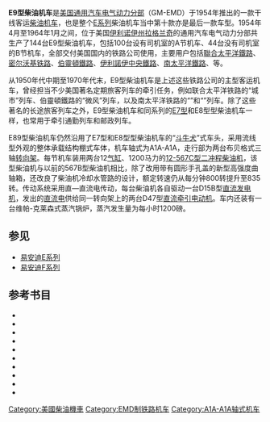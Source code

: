{{noteTA
|G1 = Railway
}}
{{Infobox Locomotive
| name = E9
| image = 19950813 10 UP Clinton, Iowa (5368209041).jpg
| caption = [[聯合太平洋鐵路|聯合太平洋鐵路]]的E9型柴油机车牵引特别观光列车（1995年）
| type = [[柴油机车|柴油机车]]
| origin = {{USA}}
| designer = 
| builder = [[通用汽车|GM]]-[[易安迪|EMD]]
| buildmodel = 
| serialnumber = 
| builddate  = 1954年—1963年
| totalproduction  = 100台A节机车、44台B节机车
| user = 
| aarwheels = [[A1A-A1A|A1A-A1A]]
| uicclass = 
| gauge = 1,435毫米
| bogies = 
| wheeldiameter = 914毫米（36英寸）
| axleload = 
| wheelbase =
| minimumcurve = 
| length = 21,412毫米（70英尺3英寸）
| width = 3,239毫米（10英尺7.5英寸）
| height = 4,445毫米（14英尺7英寸）
| framesize = 
| weight = A节：143公吨（315,000磅）<br />B节：132公吨（290,000磅）
| fueltype = 
| fuelcap = 
| lubecap = 
| coolantcap = 
| watercap = 
| sandcap = 
| enginetype =  2 × [[易安迪567系列柴油机|EMD 12-567C]]
| enginepower = 2 × 1,200马力
| transmission = 直—直流电
| generator =  GM D15B
| tractionmotors = GM D47
| topspeed = 137公里/小时（85英里/小时）
| sustainedspeed = 18公里/小时（11英里/小时）
| poweroutput = 
| tractiveeffort = 251千牛（56,500磅，起动）<br />138千牛（31,000磅，持续）
| locobrakes = [[空气制动|空气制动]]、[[电阻制动|电阻制动]]（仅A节机车）
| locobrakepower = 
| locobrakeforce = 
| trainbrakes = 
| safety = 
| notes =
}}
'''E9型柴油机车'''是[[美国|美国]][[通用汽车|通用汽车]][[易安迪|电气动力分部]]（GM-EMD）于1954年推出的一款干线客运[[柴油机车|柴油机车]]，也是整个[[易安迪E系列|E系列]]柴油机车当中第十款亦是最后一款车型。1954年4月至1964年1月之间，位于美国[[伊利诺伊州|伊利诺伊州]][[拉格兰奇_(伊利诺伊州)|拉格兰奇]]的通用汽车电气动力分部共生产了144台E9型柴油机车，包括100台设有司机室的A节机车、44台没有司机室的B节机车，全部交付美国国内的铁路公司使用，主要用户包括[[聯合太平洋鐵路|聯合太平洋鐵路]]、[[密尔沃基铁路|密尔沃基铁路]]、[[芝加哥，伯靈頓和昆西鐵路|伯靈頓鐵路]]、[[伊利諾伊中央鐵路|伊利諾伊中央鐵路]]、[[南太平洋鐵路|南太平洋鐵路]]、{{tsl|en|Florida East Coast Railway|佛罗里达东海岸铁路}}等。

从1950年代中期至1970年代末，E9型柴油机车是上述这些铁路公司的主型客运机车，曾经担当不少美国著名定期旅客列车的牵引任务，例如联合太平洋铁路的“城市”列车、伯靈頓鐵路的“微风”列车，以及南太平洋铁路的“{{tsl|en|Coast Daylight (SP train)|海岸日光号列车|海岸日光号}}”和“{{tsl|en|Sunset Limited|日落特快号列车|日落特快号}}”列车。除了这些著名的长途旅客列车之外，E9型柴油机车和同系列的[[E7型柴油机车|E7型]]和E8型型柴油机车一样，也常用于牵引通勤列车和邮政列车。

E89型柴油机车仍然沿用了E7型和E8型型柴油机车的“[[斗牛犬|斗牛犬]]”式车头，采用流线型外观的整体承载结构棚式车体，机车轴式为A1A-A1A，走行部为两台布贝格式三轴[[转向架|转向架]]。每节机车装用两台12[[气缸|气缸]]、1200马力的[[易安迪567系列柴油机|12-567C型]][[二冲程|二冲程]][[柴油机|柴油机]]，该型柴油机与以前的567B型柴油机相比，除了改用带有圆形手孔盖的新型高强度曲轴箱，还改良了柴油机冷却水管路的设计，额定转速仍从每分钟800转提升至835转。传动系统采用直—直流电传动，每台柴油机各自驱动一台D15B型[[直流发电机|直流发电机]]，发出的[[直流电|直流电]]供给同一转向架上的两台D47型[[直流电动机|直流]][[牵引电动机|牵引电动机]]。车内还装有一台维帕-克莱森式蒸汽锅炉，蒸汽发生量为每小时1200磅。

== 参见 ==
{{Portal|鐵路}}
*[[易安迪E系列|易安迪E系列]]
*[[易安迪F系列|易安迪F系列]]

== 参考书目 ==
* {{cite book | last = Lamb | first = J. Parker | authorlink = | series = Railroads Past and Present | year = 2007 | title = ''Evolution of the American Diesel Locomotive'' | location = Bloomington, IN, USA | publisher = Indiana University Press | page = | isbn = 9780253348630 }}
* {{cite book | last = Marre | first = Louis A. | series = Railroad Reference Series (Book 10) | year = 1995 | title = ''Diesel Locomotives: The First 50 Years: A Guide to Diesels Built Before 1972'' | url = https://archive.org/details/diesellocomotive0000marr | location = Waukesha, WI, USA | publisher = Kalmbach Publishing | page = | isbn = 0890242585 }}
* {{cite book |author=Pinkepank, Jerry A. |title=''The Second Diesel Spotter's Guide'' |publisher=Kalmbach Publishing Company |location=Milwaukee, WI |year=1973 |isbn=0-89024-026-4 |page=}}
* {{cite book | last = Schafer | first = Mike | authorlink = | series = Enthusiast Color Series | year = 1998 | title = ''Vintage Diesel Locomotives'' | url = https://archive.org/details/vintagedieselloc00scha | location = Osceola, WI, USA | publisher = MBI Publishing | page = | isbn = 0760305072 }}
* {{cite book | last = Solomon | first = Brian | authorlink = | year = 2000 | title = ''The American Diesel Locomotive'' | url = https://archive.org/details/americandiesello0000solo | location = Osceola, WI, USA | publisher = MBI Publishing | page = | isbn = 0760306664 }}
* {{cite book | last = Solomon | first = Brian | authorlink = | year = 2006 | title = ''EMD Locomotives'' | url = https://archive.org/details/emdlocomotives0000solo | location = St. Paul, MN, USA | publisher = Voyageur Press | page = | isbn = 9780760323960 }}
* {{cite book | last = Solomon | first = Brian | authorlink = | year = 2011 | title = ''Electro-Motive E-Units and F-Units: The Illustrated History of North America's Favorite Locomotives'' | location = Minneapolis, MN, USA | publisher = Voyageur Press | page = | isbn = 9780760340073 }}
* {{cite book | last = Solomon | first = Brian | authorlink = | year = 2012 | title = ''North American Locomotives: A Railroad-by-Railroad Photohistory'' | location = Minneapolis, MN, USA | publisher = Voyageur Press | page =  | isbn = 9780760343708 }}
* {{cite book | last = Solomon | first = Brian | authorlink = | year = 2010 | title = ''Vintage Diesel Power'' | url = https://archive.org/details/vintagedieselpow0000solo | location = Minneapolis, MN, USA | publisher = MBI Publishing | page = | isbn = 9780760337950 }}
* {{cite book | last = Wilson | first = Jeff | authorlink = | date = 2002 | title = ''E Units: Electro-Motive's Classic Streamliners'' | series = Classic Trains / Golden Years of Railroading series | location = Waukesha, WI, USA | publisher = Kalmbach Publishing | page = | isbn = 0890246068 }}

{{易安迪柴油機車}}
{{美國國鐵使用車輛}}

{{DEFAULTSORT:E9}}
[[Category:美國柴油機車|Category:美國柴油機車]]
[[Category:EMD制铁路机车|Category:EMD制铁路机车]]
[[Category:A1A-A1A轴式机车|Category:A1A-A1A轴式机车]]